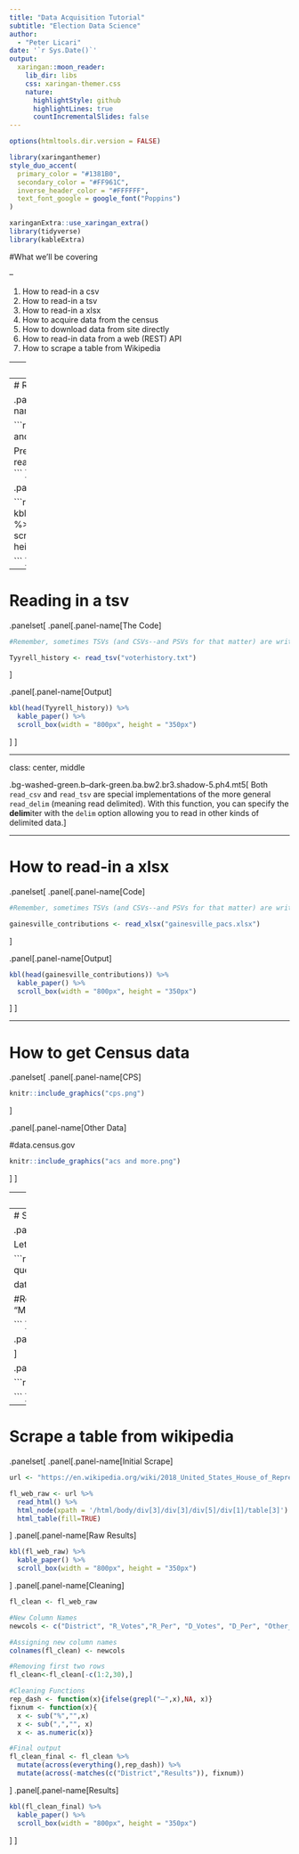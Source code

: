 ```yaml
---
title: "Data Acquisition Tutorial"
subtitle: "Election Data Science"  
author: 
  - "Peter Licari"
date: '`r Sys.Date()`'
output:
  xaringan::moon_reader:
    lib_dir: libs
    css: xaringan-themer.css
    nature:
      highlightStyle: github
      highlightLines: true
      countIncrementalSlides: false
---
```


```r
options(htmltools.dir.version = FALSE)
```

```r
library(xaringanthemer)
style_duo_accent(
  primary_color = "#1381B0",
  secondary_color = "#FF961C",
  inverse_header_color = "#FFFFFF",
  text_font_google = google_font("Poppins")
)

xaringanExtra::use_xaringan_extra()
library(tidyverse)
library(kableExtra)
```
#What we'll be covering

--

1. How to read-in a csv
2. How to read-in a tsv
3. How to read-in a xlsx
4. How to acquire data from the census
5. How to download data from site directly
6. How to read-in data from a web (REST) API
7. How to scrape a table from Wikipedia



---
# Set up

You can get the data for today at the class GitHub site. (Don't forget to set your working directory!)

```r
library(tidyverse)
library(readxl)
library(httr)
library(rvest)
```



---
# Reading in a csv

.panelset[
.panel[.panel-name[The Code]

```r
#Make sure you have readr and/or tidyverse active!

Pres_Cands_2020 <- read_csv("fec_cands_july.csv")
```
]

.panel[.panel-name[Output]

```r
kbl(head(Pres_Cands_2020)) %>%
    kable_paper() %>%
  scroll_box(width = "800px", height = "350px")

```
]
]

---
# Reading in a tsv

.panelset[
.panel[.panel-name[The Code]

```r
#Remember, sometimes TSVs (and CSVs--and PSVs for that matter) are written as .txt files.

Tyyrell_history <- read_tsv("voterhistory.txt")
```
]

.panel[.panel-name[Output]

```r
kbl(head(Tyyrell_history)) %>%
  kable_paper() %>%
  scroll_box(width = "800px", height = "350px")
```
]
]

---

class: center, middle

.bg-washed-green.b--dark-green.ba.bw2.br3.shadow-5.ph4.mt5[
Both `read_csv` and `read_tsv` are special implementations of the more general `read_delim` (meaning read delimited). With this function, you can specify the **delim**iter with the `delim` option allowing you to read in other kinds of delimited data.
] 

---

# How to read-in a xlsx
.panelset[
.panel[.panel-name[Code]

```r
#Remember, sometimes TSVs (and CSVs--and PSVs for that matter) are written as .txt files.

gainesville_contributions <- read_xlsx("gainesville_pacs.xlsx")
```
]

.panel[.panel-name[Output]

```r
kbl(head(gainesville_contributions)) %>%
  kable_paper() %>%
  scroll_box(width = "800px", height = "350px")

```
]
]


---

# How to get Census data
.panelset[
.panel[.panel-name[CPS]

```r
knitr::include_graphics("cps.png")
```
]

.panel[.panel-name[Other Data]

#data.census.gov
```r
knitr::include_graphics("acs and more.png")
```
]
]


---
# Data directly

```r
#File URL
url1 <- "https://s3.amazonaws.com/dl.ncsbe.gov/data/ncvoter89.zip"

#Downloads file from url1 and pastes it in the current directory as voterfile.zip
download.file(url1, destfile = paste0(getwd(),"/voterfile.zip"))  

#Unzips the file
unzip("voterfile.zip")

#Renames (not needed, but useful for clarity)
file.rename(from = "ncvoter89.txt", to = "voterregistration.txt")

```

---
# Scraping from an API

.panelset[
.panel[.panel-name[Code]

Let's 

```r

#API web address
abs_voting <- "https://api.gdeltproject.org/api/v2/tv/tv?query=%22absentee%20voting%22%20market:%22National%22&context=%22mail%22&mode=timelinevol&format=csv&datanorm=perc&last24=yes&TIMESPAN=90days"

data_raw <- httr::GET(abs_voting)
abs_mentions <- httr::content(data_raw)

#Renaming columns; filtering to just get CNN, MSNBC, and FOX
abs_mentions <- abs_mentions %>% 
  rename("time" = 1, "channel" = 2) %>% 
  filter(channel %in% c("CNN", "MSNBC", "FOXNEWS"))


```
]

.panel[.panel-name[How it works]
[Documentation](https://blog.gdeltproject.org/gdelt-2-0-television-api-debuts/)

]

.panel[.panel-name[Output]



```r

ggplot(data=abs_mentions, aes(x = time, y = Value)) + geom_line() + facet_wrap(~channel)


```
]
]


---
# Scrape a table from wikipedia

.panelset[
.panel[.panel-name[Initial Scrape]
```r
url <- "https://en.wikipedia.org/wiki/2018_United_States_House_of_Representatives_elections_in_Florida"

fl_web_raw <- url %>%
  read_html() %>%
  html_node(xpath = '/html/body/div[3]/div[3]/div[5]/div[1]/table[3]') %>%
  html_table(fill=TRUE)


```
]
.panel[.panel-name[Raw Results]

```r
kbl(fl_web_raw) %>%
  kable_paper() %>%
  scroll_box(width = "800px", height = "350px")
```


]
.panel[.panel-name[Cleaning]

```r
fl_clean <- fl_web_raw

#New Column Names
newcols <- c("District", "R_Votes","R_Per", "D_Votes", "D_Per", "Other_Votes", "Other_Per", "Total_Votes", "Total_Per", "Results")

#Assigning new column names
colnames(fl_clean) <- newcols

#Removing first two rows
fl_clean<-fl_clean[-c(1:2,30),]

#Cleaning Functions
rep_dash <- function(x){ifelse(grepl("–",x),NA, x)}
fixnum <- function(x){
  x <- sub("%","",x)
  x <- sub(",","", x)
  x <- as.numeric(x)}

#Final output
fl_clean_final <- fl_clean %>%
  mutate(across(everything(),rep_dash)) %>%
  mutate(across(-matches(c("District","Results")), fixnum))

```
]
.panel[.panel-name[Results]
```r
kbl(fl_clean_final) %>%
  kable_paper() %>%
  scroll_box(width = "800px", height = "350px")
```
]
]
